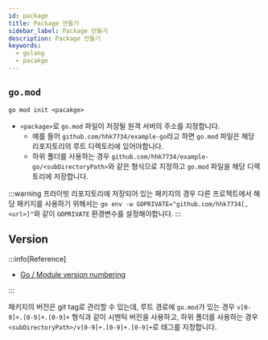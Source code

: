 ```yaml
---
id: package
title: Package 만들기
sidebar_label: Package 만들기
description: Package 만들기
keywords:
  - golang
  - pacakge
---
```


## `go.mod`

```shell
go mod init <pacakge>
```

- `<package>`로 `go.mod` 파일이 저장될 원격 서버의 주소를 지정합니다.
  - 예를 들어 `github.com/hhk7734/example-go`라고 하면 `go.mod` 파일은 해당 리포지토리의 루트 디렉토리에 있어야합니다.
  - 하위 폴더를 사용하는 경우 `github.com/hhk7734/example-go/<subDirectoryPath>`와 같은 형식으로 지정하고 `go.mod` 파일을 해당 디렉토리에 저장합니다.

:::warning
프라이빗 리포지토리에 저장되어 있는 패키지의 경우 다른 프로젝트에서 해당 패키지를 사용하기 위해서는 `go env -w GOPRIVATE="github.com/hhk7734[,<url>]"`와 같이 `GOPRIVATE` 환경변수를 설정해야합니다.
:::

## Version

:::info[Reference]

- [Go / Module version numbering](https://go.dev/doc/modules/version-numbers)

:::

패키지의 버전은 git tag로 관리할 수 있는데, 루트 경로에 `go.mod`가 있는 경우 `v[0-9]+.[0-9]+.[0-9]+` 형식과 같이 시멘틱 버전을 사용하고, 하위 폴더를 사용하는 경우 `<subDirectoryPath>/v[0-9]+.[0-9]+.[0-9]+`로 태그를 지정합니다.
